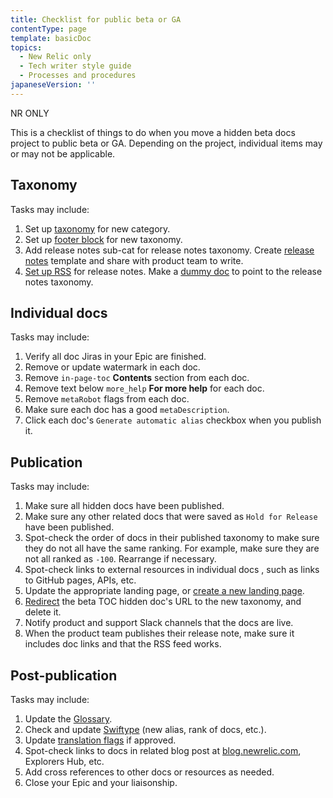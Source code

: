 ```yaml
---
title: Checklist for public beta or GA
contentType: page
template: basicDoc
topics:
  - New Relic only
  - Tech writer style guide
  - Processes and procedures
japaneseVersion: ''
---
```


NR ONLY

This is a checklist of things to do when you move a hidden beta docs project to public beta or GA. Depending on the project, individual items may or may not be applicable.

## Taxonomy

Tasks may include:

1. Set up [taxonomy](/docs/new-relic-only/drupal-configuration/drupal-taxonomy/primary-navigation-taxonomy-management#nav-structure) for new category.
2. Set up [footer block](/docs/new-relic-only/drupal-configuration/page-components/manage-content-footers) for new taxonomy.
3. Add release notes sub-cat for release notes taxonomy. Create [release notes](/docs/new-relic-only/basic-style-guide/writing-guidelines/create-release-notes) template and share with product team to write.
4. [Set up RSS](/docs/new-relic-only/drupal-configuration/content-types/working-rss-feeds) for release notes. Make a [dummy doc](/docs/new-relic-only/drupal-configuration/menu-management/add-or-edit-dummy-doc-links-menus) to point to the release notes taxonomy.

## Individual docs

Tasks may include:

1. Verify all doc Jiras in your Epic are finished.
2. Remove or update watermark in each doc.
3. Remove `in-page-toc` **Contents** section from each doc.
4. Remove text below `more_help` **For more help** for each doc.
5. Remove `metaRobot` flags from each doc.
6. Make sure each doc has a good `metaDescription`.
7. Click each doc's `Generate automatic alias` checkbox when you publish it.

## Publication

Tasks may include:

1. Make sure all hidden docs have been published.
2. Make sure any other related docs that were saved as `Hold for Release` have been published.
3. Spot-check the order of docs in their published taxonomy to make sure they do not all have the same ranking. For example, make sure they are not all ranked as `-100`. Rearrange if necessary.
4. Spot-check links to external resources in individual docs , such as links to GitHub pages, APIs, etc.
5. Update the appropriate landing page, or [create a new landing page](/docs/new-relic-only/drupal-configuration/content-types/work-landing-pages).
6. [Redirect](/docs/new-relic-only/tech-writer-style-guide/processes-procedures/delete-document) the beta TOC hidden doc's URL to the new taxonomy, and delete it.
7. Notify product and support Slack channels that the docs are live.
8. When the product team publishes their release note, make sure it includes doc links and that the RSS feed works.

## Post-publication

Tasks may include:

1. Update the [Glossary](/docs/using-new-relic/welcome-new-relic/get-started/glossary).
2. Check and update [Swiftype](https://app.swiftype.com/select) (new alias, rank of docs, etc.).
3. Update [translation flags](/docs/new-relic-only/basic-style-guide/writing-guidelines/manage-translated-docs#request-translation) if approved.
4. Spot-check links to docs in related blog post at [blog.newrelic.com](https://blog.newrelic.com), Explorers Hub, etc.
5. Add cross references to other docs or resources as needed.
6. Close your Epic and your liaisonship.
